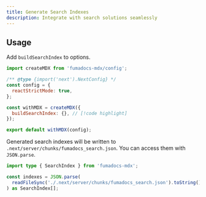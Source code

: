 ```yaml
---
title: Generate Search Indexes
description: Integrate with search solutions seamlessly
---
```


## Usage

Add `buildSearchIndex` to options.

```js
import createMDX from 'fumadocs-mdx/config';

/** @type {import('next').NextConfig} */
const config = {
  reactStrictMode: true,
};

const withMDX = createMDX({
  buildSearchIndex: {}, // [!code highlight]
});

export default withMDX(config);
```

Generated search indexes will be written to `.next/server/chunks/fumadocs_search.json`.
You can access them with `JSON.parse`.

```ts title="update-index.mts"
import type { SearchIndex } from 'fumadocs-mdx';

const indexes = JSON.parse(
  readFileSync('./.next/server/chunks/fumadocs_search.json').toString(),
) as SearchIndex[];
```
